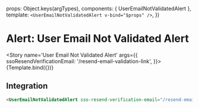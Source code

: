 

<Meta
  title="Components/Alert"
  component={UserEmailNotValidatedAlert} />

  props: Object.keys(argTypes),
  components: { UserEmailNotValidatedAlert },
  template: `<UserEmailNotValidatedAlert v-bind="$props" />`,
})

# Alert: User Email Not Validated Alert

<Description of={UserEmailNotValidatedAlert} />

<Story
  name='User Email Not Validated Alert'
  args={{
    ssoResendVerificationEmail: '/resend-email-validation-link',
  }}>
  {Template.bind({})}
</Story>

<ArgsTable story="User Email Not Validated Alert" />

## Integration

```html
<UserEmailNotValidatedAlert sso-resend-verification-email="/resend-email-validation-link" />
```

<ArgsTable of={UserEmailNotValidatedAlert} />
